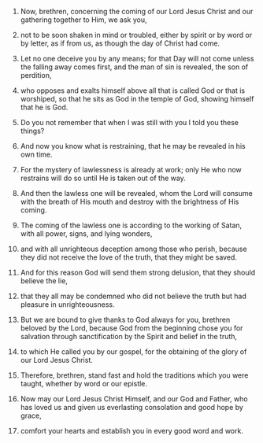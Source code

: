 
1. Now, brethren, concerning the coming of our Lord Jesus Christ and our gathering together to Him, we ask you,

2. not to be soon shaken in mind or troubled, either by spirit or by word or by letter, as if from us, as though the day of Christ had come.

3. Let no one deceive you by any means; for that Day will not come unless the falling away comes first, and the man of sin is revealed, the son of perdition,

4. who opposes and exalts himself above all that is called God or that is worshiped, so that he sits as God in the temple of God, showing himself that he is God.

5. Do you not remember that when I was still with you I told you these things?

6. And now you know what is restraining, that he may be revealed in his own time.

7. For the mystery of lawlessness is already at work; only He who now restrains will do so until He is taken out of the way.

8. And then the lawless one will be revealed, whom the Lord will consume with the breath of His mouth and destroy with the brightness of His coming.

9. The coming of the lawless one is according to the working of Satan, with all power, signs, and lying wonders,

10. and with all unrighteous deception among those who perish, because they did not receive the love of the truth, that they might be saved.

11. And for this reason God will send them strong delusion, that they should believe the lie,

12. that they all may be condemned who did not believe the truth but had pleasure in unrighteousness.

13. But we are bound to give thanks to God always for you, brethren beloved by the Lord, because God from the beginning chose you for salvation through sanctification by the Spirit and belief in the truth,

14. to which He called you by our gospel, for the obtaining of the glory of our Lord Jesus Christ.

15. Therefore, brethren, stand fast and hold the traditions which you were taught, whether by word or our epistle.

16. Now may our Lord Jesus Christ Himself, and our God and Father, who has loved us and given us everlasting consolation and good hope by grace,

17. comfort your hearts and establish you in every good word and work.


